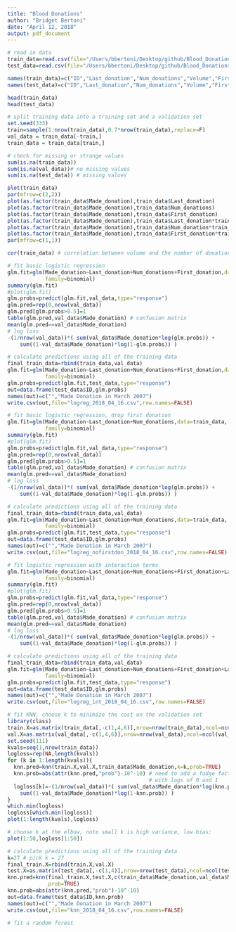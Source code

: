 ---
title: "Blood Donations"
author: "Bridget Bertoni"
date: "April 12, 2018"
output: pdf_document
---

```{r, fig.width=7.8, fig.height=7.8}
# read in data
train_data=read.csv(file="/Users/bbertoni/Desktop/github/Blood_Donations/training_data.csv",header=T)
test_data=read.csv(file="/Users/bbertoni/Desktop/github/Blood_Donations/test_data.csv",header=T)

names(train_data)=c("ID","Last_donation","Num_donations","Volume","First_donation","Made_donation")
names(test_data)=c("ID","Last_donation","Num_donations","Volume","First_donation")

head(train_data)
head(test_data)

# split training data into a training set and a validation set
set.seed(333)
train=sample(1:nrow(train_data),0.7*nrow(train_data),replace=F)
val_data = train_data[-train,]
train_data = train_data[train,]

# check for missing or strange values
sum(is.na(train_data))
sum(is.na(val_data))# no missing values
sum(is.na(test_data)) # missing values

plot(train_data)
par(mfrow=c(2,2))
plot(as.factor(train_data$Made_donation),train_data$Last_donation)
plot(as.factor(train_data$Made_donation),train_data$Num_donations)
plot(as.factor(train_data$Made_donation),train_data$First_donation)
plot(as.factor(train_data$Made_donation),train_data$Last_donation*train_data$Last_donation)
plot(as.factor(train_data$Made_donation),train_data$Num_donation*train_data$Num_donation)
plot(as.factor(train_data$Made_donation),train_data$First_donation*train_data$First_donation)
par(mfrow=c(1,1))

cor(train_data) # correlation between volume and the number of donations is 1

# fit basic logistic regression
glm.fit=glm(Made_donation~Last_donation+Num_donations+First_donation,data=train_data,
            family=binomial)
summary(glm.fit)
#plot(glm.fit)
glm.probs=predict(glm.fit,val_data,type="response")
glm.pred=rep(0,nrow(val_data))
glm.pred[glm.probs>0.5]=1
table(glm.pred,val_data$Made_donation) # confusion matrix
mean(glm.pred==val_data$Made_donation)
# log loss
-(1/nrow(val_data))*( sum(val_data$Made_donation*log(glm.probs)) + 
    sum((1-val_data$Made_donation)*log(1-glm.probs)) )

# calculate predictions using all of the training data
final_train_data=rbind(train_data,val_data)
glm.fit=glm(Made_donation~Last_donation+Num_donations+First_donation,data=train_data,
            family=binomial)
glm.probs=predict(glm.fit,test_data,type="response")
out=data.frame(test_data$ID,glm.probs)
names(out)=c("","Made Donation in March 2007")
write.csv(out,file="logreg_2018_04_16.csv",row.names=FALSE)

# fit basic logistic regression, drop first donation
glm.fit=glm(Made_donation~Last_donation+Num_donations,data=train_data,
            family=binomial)
summary(glm.fit)
#plot(glm.fit)
glm.probs=predict(glm.fit,val_data,type="response")
glm.pred=rep(0,nrow(val_data))
glm.pred[glm.probs>0.5]=1
table(glm.pred,val_data$Made_donation) # confusion matrix
mean(glm.pred==val_data$Made_donation)
# log loss
-(1/nrow(val_data))*( sum(val_data$Made_donation*log(glm.probs)) + 
    sum((1-val_data$Made_donation)*log(1-glm.probs)) )

# calculate predictions using all of the training data
final_train_data=rbind(train_data,val_data)
glm.fit=glm(Made_donation~Last_donation+Num_donations,data=train_data,
            family=binomial)
glm.probs=predict(glm.fit,test_data,type="response")
out=data.frame(test_data$ID,glm.probs)
names(out)=c("","Made Donation in March 2007")
write.csv(out,file="logreg_nofirstdon_2018_04_16.csv",row.names=FALSE)

# fit logistic regression with interaction terms
glm.fit=glm(Made_donation~Last_donation+Num_donations+First_donation+Last_donation:Num_donations,data=train_data,
            family=binomial)
summary(glm.fit)
#plot(glm.fit)
glm.probs=predict(glm.fit,val_data,type="response")
glm.pred=rep(0,nrow(val_data))
glm.pred[glm.probs>0.5]=1
table(glm.pred,val_data$Made_donation) # confusion matrix
mean(glm.pred==val_data$Made_donation)
# log loss
-(1/nrow(val_data))*( sum(val_data$Made_donation*log(glm.probs)) + 
    sum((1-val_data$Made_donation)*log(1-glm.probs)) )

# calculate predictions using all of the training data
final_train_data=rbind(train_data,val_data)
glm.fit=glm(Made_donation~Last_donation+Num_donations+First_donation+Last_donation:Num_donations,data=train_data,
            family=binomial)
glm.probs=predict(glm.fit,test_data,type="response")
out=data.frame(test_data$ID,glm.probs)
names(out)=c("","Made Donation in March 2007")
write.csv(out,file="logreg_int_2018_04_16.csv",row.names=FALSE)
```

```{r, fig.width=6.5, fig.height=4}
# fit KNN, choose k to minimize the cost on the validation set
library(class)
train.X=as.matrix(train_data[,-c(1,4,6)],nrow=nrow(train_data),ncol=ncol(train_data)-3)
val.X=as.matrix(val_data[,-c(1,4,6)],nrow=nrow(val_data),ncol=ncol(val_data)-3)
set.seed(111)
kvals=seq(1,nrow(train_data))
logloss=rep(NA,length(kvals))
for (k in 1:length(kvals)){
  knn.pred=knn(train.X,val.X,train_data$Made_donation,k=k,prob=TRUE)
  knn.prob=abs(attr(knn.pred,"prob")-10^-10) # need to add a fudge factor to deal
                                             # with logs of 0 and 1
  logloss[k]=-(1/nrow(val_data))*( sum(val_data$Made_donation*log(knn.prob)) + 
    sum((1-val_data$Made_donation)*log(1-knn.prob)) )
}
which.min(logloss)
logloss[which.min(logloss)]
plot(1:length(kvals),logloss)

# choose k at the elbow, note small k is high variance, low bias:
plot(1:50,logloss[1:50]) 

# calculate predictions using all of the training data
k=27 # pick k = 27
final_train.X=rbind(train.X,val.X)
test.X=as.matrix(test_data[,-c(1,4)],nrow=nrow(test_data),ncol=ncol(test_data)-2)
knn.pred=knn(final_train.X,test.X,c(train_data$Made_donation,val_data$Made_donation),k=k,
             prob=TRUE)
knn.prob=abs(attr(knn.pred,"prob")-10^-10)
out=data.frame(test_data$ID,knn.prob)
names(out)=c("","Made Donation in March 2007")
write.csv(out,file="knn_2018_04_16.csv",row.names=FALSE)

# fit a random forest

```

